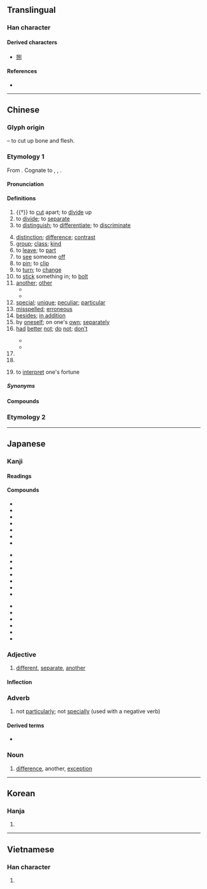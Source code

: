 {{also|别}}
{{character info/new}}
==Translingual==

===Han character===
{{Han char|rn=18|rad=刀|as=05|sn=7|four=62200|canj=RSLN|ids=⿰𠮠刂}}

====Derived characters====
* [[捌]]

====References====
* {{Han ref|kx=0138.120|dkj=01924|dj=0312.010|hdz=10328.130|uh=5225|ud=21029|bh=A74F|bd=42831}}

----

==Chinese==
{{zh-forms|s=别|alt=𠛰}}

===Glyph origin===
{{Han etym}}
{{Han compound|冎|刀|alt2=刂|ls=ic|t1=bone|t2=knife}} – to cut up bone and flesh.

===Etymology 1===
From {{inh|zh|sit-pro|*brat ~ prat|*brat|cut apart, cut open}}. Cognate to {{och-l|八|to [[divide]]; to [[differentiate]]}}, {{och-l|列}}, {{och-l|裂}}.

====Pronunciation====
{{zh-pron
|m=bié
|m-s=
|c=bit6
|c-t=
|g=
|h=pfs=phe̍t
|j=
|md=bĕk/biék/biĕk
|md_note=bĕk - vernacular (“another; different”); biék - “to distinguish”; biĕk - literary (“to leave; another”)
|mn=pa̍t/pia̍t/qz,xm,zz:pat/qz,xm,zz:piat
|mn_note=pa̍t -venacular (other); pat - vernacular (to know, to be used to, written as [[捌]] more frequently); pia̍t - literary (to seperate), surname (Mainland); piat - literary (to distinguish, to tell [one's fortune]), surname (Taiwan)
|mn-t=biêg8/biag8/bag8
|mn-t_note=biêg8 - Chaozhou; biag8 - Shantou; bag8 - “other”
|w=5beq,5biq
|w_note=5beq - vernacular; 5biq - literary
|x=
|mc=y
|oc=y
|cat=v,a,adv,pn
}}

====Definitions====
{{zh-hanzi}}

# {{†}} to [[cut]] apart; to [[divide]] up
# to [[divide]]; to [[separate]]
# to [[distinguish]]; to [[differentiate]]; to [[discriminate]]
#: {{zh-x|區別|difference; to distinguish}}
# [[distinction]]; [[difference]]; [[contrast]]
# [[group]]; [[class]]; [[kind]]
# to [[leave]]; to [[part]]
# to [[see]] someone [[off]]
# to [[pin]]; to [[clip]]
# to [[turn]]; to [[change]]
# to [[stick]] something in; to [[bolt]]
# [[another]]; [[other]]
#* {{zh-x|不要 探聽 別人 的 事。|Don't pry into '''other''' people's affairs.}}
#* {{zh-x|既然 我們 已經 溫習 夠 了，不如 做 別 的 事情 吧。|Since we've studied enough, let's do something '''else'''.}}
# [[special]]; [[unique]]; [[peculiar]]; [[particular]]
# [[misspelled]]; [[erroneous]]
# [[besides]]; [[in addition]]
# by [[oneself]]; on one's [[own]]; [[separately]]
# [[had]] [[better]] [[not]]; [[do]] [[not]]; [[don't]]
#: {{zh-x|別 去！|Don't go!}}
#* {{zh-x|請 別 在 這裡 拍照。|Please '''do not''' take photos here.}}
#* {{zh-x|別 忘 了 在 你 的 信 上 貼 張 郵票。|'''Don't''' forget to put a stamp on your letter.}}
# {{n-g|particle used with {{zh-l|*是}} after it to express [[supposition]], often an imagined unfavourable scenario}}
# {{surname|lang=zh}}
# {{lb|zh|Min Nan}} to [[interpret]] one's fortune
#:{{zh-x|透早 起床 '''別'''{piat} 籤詩，中晝 是 電子 計算機。|In the morning, I got up to interpect the poetry of a fortune stick, and it's calculator [that I used] at noon.|ref=1987, 蔡振南 (Cai Zhennan), ''什麼樂''|MN}}
=====Synonyms=====
{{zh-dial}}

====Compounds====
{{zh-der|天壤之別|別材|幫別|別趣|別具慧眼|別子|別頦腮|另當別論|別具一格|久別重逢|別轉|別勁|別史|別傳|判別|別殿|別來|分別部居|差別|別名|天差地別|別情|性別|別具隻眼|別體|大別|別解|個別差異|別裁|別變|別扭|別鶴|別集|別號|天地之別|別創新格|不是別人|別有洞天|別國|國別史|別緒|別有天地|別人|別宮祭江|別致有趣|別開生面|役別|分別|久別相逢|別來無恙|愛別離苦|惜別會|惜別|各別|互別苗頭|別義|別裁偽體|別室|別歲|性別歧視|別有風味|別稱|別館|別無長物|別論|別異|別墅|又當別論|別手|別具匠心|別出機杼|別腳|別處|國別|別生枝節|別出新裁|別調|久別|型別轉換|別管|別苗頭|別墨|別鶴離鸞|別識別見|大別山脈|個別|個別輔導|別業|別有用心|別具肺腸|告別|出生別|別樹一幟|別出心裁|剖別|小別|別房|別將|奉別|別法|別白|別駕|作別|別風淮雨|別意|別賦|不告而別|別針|天淵之別|別說|差別待遇|告別式|別離|別開蹊徑|分門別類|別第|別有居心|別致|別緻|別具爐錘|別闢蹊徑|別闢門戶|別提|千差萬別|區別|別後寒溫|別鶴操|別除權|別院|別話|別無他法|別樣|別本|別有肺腸|別字|別作一眼|別筵|乖別|別鶴孤鸞|暫別|揮別|煥別|格別烏|扭別|種別|班別|特別費|握別|萬別千差|特別門診|死別|永別|特別賣力|特別|派別|特別法|特別來賓|揀別|移情別戀|科別|旌別|流別|摯而有別|生別死離|特別刑法|留別|殊別|甄別|生離死別|琵琶別抱|特別護士|特別股|特別助理|男女有別|特別報導|拱手而別|死別生離|永別酒|泣別虞姬|敘別|拋妻別子|特別節目|朱紫難別|教外別傳|拜別|級別|終南別業|臨別|辨別|臨別依依|簡別|項別騅|細別|虞歌決別|話別|貴賤之別|霸王別姬|職別|離鸞別鳳|送別|酒有別腸|風流別致|闊別|餞別|贈別|霄壤之別|識別信號|間別|離情別緒|離別|道別|雲泥之別|類別|錯別字|辭別|迥別|訣別|賦別|謝別|識別證|識別|鑑別}}

===Etymology 2===
{{zh-see|彆|v|to make someone [[change]] their opinion; to [[dissuade]]}}

{{zh-cat|Beginning}}

----

==Japanese==

===Kanji===
{{ja-kanji|grade=4|rs=刀05}}

====Readings====
{{ja-readings
|goon=べち
|kanon=へつ
|kanyoon=べつ
|kun=わか-れる, わ-ける, わかれ
}}

====Compounds====
{{top3}}
* {{ja-r|別案|べつあん}}
* {{ja-r|別格|べっかく}}
* {{ja-r|別館|べっかん}}
* {{ja-r|別件|べっけん}}
* {{ja-r|別個|べっこ}}
* {{ja-r|別字|べつじ}}
* {{ja-r|別所|べっしょ}}
{{mid3}}
* {{ja-r|別称|べっしょう}}
* {{ja-r|別荘|べっそう}}
* {{ja-r|別宅|べったく}}
* {{ja-r|別天地|べってんち}}
* {{ja-r|別途|べっと}}
* {{ja-r|別当|べっとう}}
* {{ja-r|別府|べっぷ}}
{{mid3}}
* {{ja-r|別嬪|べっぴん}}
* {{ja-r|別離|べつり}}
* {{ja-r|鑑別所|かんべつしょ}}
* {{ja-r|区別|くべつ}}
* {{ja-r|個別|こべつ}}
* {{ja-r|離別|りべつ}}
{{bottom}}

===Adjective===
{{ja-adj|infl=な|べつ}}

# [[different]], [[separate]], [[another]]

====Inflection====
{{ja-na|べつ}}

===Adverb===
{{ja-pos|べつ|adverb}}

# not [[particularly]]; not [[specially]] (used with a negative verb)

====Derived terms====
* {{ja-r|別に|べつ に}}

===Noun===
{{ja-noun|べつ}}

# [[difference]], another, [[exception]]

----

==Korean==

===Hanja===
{{ko-hanja|hangeul=별|rv=byeol|mr=pyŏl}}

# {{defn|lang=ko|sort=刀05}}

----

==Vietnamese==

===Han character===
{{vi-hantu|[[biệt]], [[biết]], [[bét]], [[bết]], [[bệt]], [[bịt]], [[bẹt]], [[bít]]|rs=刀05}}

# {{defn|lang=vi|sort=刀05}}